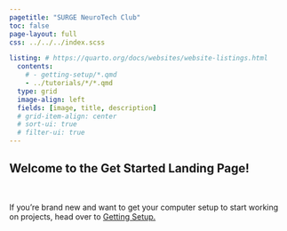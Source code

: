 ```yaml
---
pagetitle: "SURGE NeuroTech Club"
toc: false
page-layout: full
css: ../../../index.scss

listing: # https://quarto.org/docs/websites/website-listings.html
  contents: 
    # - getting-setup/*.qmd
    - ../tutorials/*/*.qmd
  type: grid
  image-align: left 
  fields: [image, title, description]
  # grid-item-align: center 
  # sort-ui: true
  # filter-ui: true
---
```


::: {.index_banner}

::: {.index}

# Welcome to the Get Started Landing Page!

<br>

If you're brand new and want to get your computer setup to start working on projects, head over to [Getting Setup.](get-started/getting_setup.qmd)

<br>
:::

::: 
